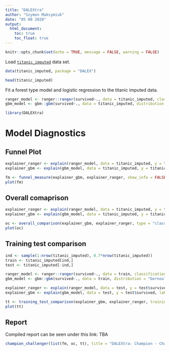 ```yaml
---
title: "DALEXtra"
author: "Szymon Maksymiuk"
date: "05 08 2020"
output:
  html_document:
    toc: true
    toc_float: true
---
```


```r
knitr::opts_chunk$set(echo = TRUE, message = FALSE, warning = FALSE)
```

Load [`titanic_imputed`](https://modeloriented.github.io/DALEX/reference/titanic.html) data set.

```r
data(titanic_imputed, package = "DALEX")

head(titanic_imputed)
```

Fit a forest type model and logistic regression to the titanic imputed data.

```r
ranger_model <- ranger::ranger(survived~., data = titanic_imputed, classification = TRUE, probability = TRUE)
gbm_model <- gbm::gbm(survived~., data = titanic_imputed, distribution = "bernoulli")
```


```r
library(DALEXtra)
```
# Model Diagnostics

## Funnel Plot

```r
explainer_ranger <- explain(ranger_model, data = titanic_imputed, y = titanic_imputed$survived, label = "Ranger Model")
explainer_gbm <- explain(gbm_model, data = titanic_imputed, y = titanic_imputed$survived, label = "GBM Model")

fm <- funnel_measure(explainer_gbm, explainer_ranger, show_info = FALSE)
plot(fm)
```

## Overall comaprison

```r
explainer_ranger <- explain(ranger_model, data = titanic_imputed, y = titanic_imputed$survived, label = "Ranger Model", verbose = FALSE)
explainer_gbm <- explain(gbm_model, data = titanic_imputed, y = titanic_imputed$survived, label = "GBM Model", verbose = FALSE)

oc <- overall_comparison(explainer_gbm, explainer_ranger, type = "classification")
plot(oc)
```


## Training test comparison

```r
ind <- sample(1:nrow(titanic_imputed), 0.7*nrow(titanic_imputed))
train <- titanic_imputed[ind,]
test <- titanic_imputed[-ind,]

ranger_model <- ranger::ranger(survived~., data = train, classification = TRUE, probability = TRUE)
gbm_model <- gbm::gbm(survived~., data = train, distribution = "bernoulli")
```


```r
explainer_ranger <- explain(ranger_model, data = test, y = test$survived, label = "Ranger Model", verbose = FALSE)
explainer_gbm <- explain(gbm_model, data = test, y = test$survived, label = "GBM Model", verbose = FALSE)

tt <- training_test_comparison(explainer_gbm, explainer_ranger, training_data = train, training_y = train$survived)
plot(tt)
```

## Report

Compiled report can be seen under this link: TBA

```r
champion_challenger(list(fm, oc, tt), title = "DALEXtra: Champion - Challenger analysis", author = "Szymon Maksymiuk", model_performance_table = TRUE, output_name = "DALEXtra_champion_challenger")
```



